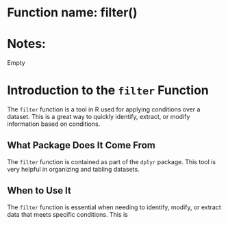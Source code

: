 # Function name: filter()
# Notes:
Empty


# Introduction to the `filter` Function

The `filter` function is a tool in R used for applying conditions over a dataset. This is a great way to quickly identify, extract, or modify information based on conditions.

## What Package Does It Come From
The `filter` function is contained as part of the `dplyr` package. This tool is very helpful in organizing and tabling datasets.

## When to Use It
The `filter` function is essential when needing to identify, modify, or extract data that meets specific conditions. This is